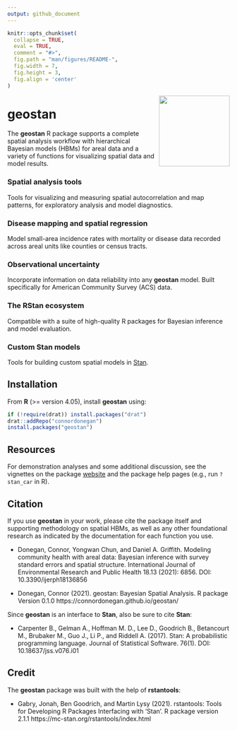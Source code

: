 ```yaml
---
output: github_document
---
```


<!-- README.md is generated from README.Rmd. Please edit that file -->

```r
knitr::opts_chunk$set(
  collapse = TRUE,
  eval = TRUE,
  comment = "#>",
  fig.path = "man/figures/README-",
  fig.width = 7,
  fig.height = 3,
  fig.align = 'center'
)
```


<img src="man/figures/logo.png" align="right" width="160" />

# geostan 

The **geostan** R package supports a complete spatial analysis
workflow with hierarchical Bayesian models (HBMs) for areal
data and a variety of functions for visualizing spatial data and model results.

### Spatial analysis tools

Tools for visualizing and measuring spatial autocorrelation and map patterns, for exploratory analysis and model diagnostics.

### Disease mapping and spatial regression

Model small-area incidence rates with mortality or disease data recorded across areal units like counties or census tracts.

### Observational uncertainty 

Incorporate information on data reliability into any **geostan** model. Built specifically for American Community Survey (ACS) data.

### The RStan ecosystem

Compatible with a suite of high-quality R packages for Bayesian inference and model evaluation.

### Custom Stan models

Tools for building custom spatial models in [Stan](https://mc-stan.org/).

## Installation

From **R** (>= version 4.05), install **geostan** using:

``` r
if (!require(drat)) install.packages("drat")
drat::addRepo("connordonegan")
install.packages("geostan")
```

## Resources

For demonstration analyses and some additional discussion, see the vignettes on the package [website](https://connordonegan.github.io/geostan/) and the package help pages (e.g., run `?stan_car` in R).

## Citation

If you use **geostan** in your work, please cite the package itself and supporting methodology on spatial HBMs, as well as any other foundational research as indicated by the documentation for each function you use.

 * Donegan, Connor, Yongwan Chun, and Daniel A. Griffith. Modeling community health with areal data: Bayesian inference with survey standard errors and spatial structure. International Journal of Environmental Research and Public Health 18.13 (2021): 6856. DOI: 10.3390/ijerph18136856
 
 * Donegan, Connor (2021). geostan: Bayesian Spatial Analysis. R package Version 0.1.0 https://connordonegan.github.io/geostan/

Since **geostan** is an interface to **Stan**, also be sure to cite **Stan**:

 * Carpenter B., Gelman A., Hoffman M. D., Lee D., Goodrich B., Betancourt M., Brubaker M., Guo J., Li P., and Riddell A. (2017). Stan: A probabilistic programming language. Journal of Statistical Software. 76(1). DOI: 10.18637/jss.v076.i01

## Credit

The **geostan** package was built with the help of **rstantools**:

 * Gabry, Jonah, Ben Goodrich, and Martin Lysy (2021). rstantools: Tools for Developing R Packages Interfacing with 'Stan'. R package version 2.1.1 https://mc-stan.org/rstantools/index.html


